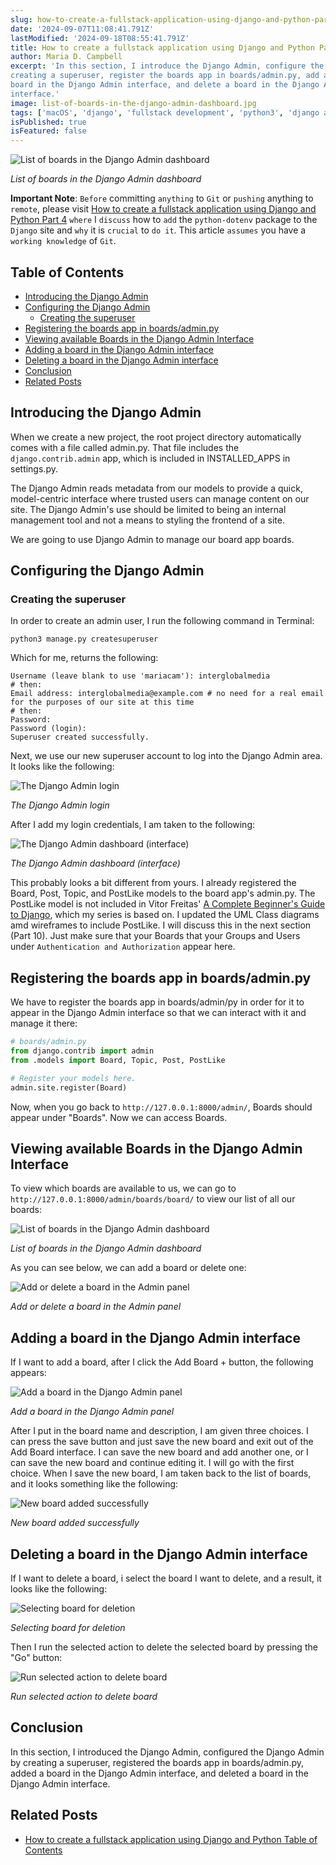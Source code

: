 ```yaml
---
slug: how-to-create-a-fullstack-application-using-django-and-python-part-9
date: '2024-09-07T11:08:41.791Z'
lastModified: '2024-09-18T08:55:41.791Z'
title: How to create a fullstack application using Django and Python Part 9
author: Maria D. Campbell
excerpt: 'In this section, I introduce the Django Admin, configure the Django Admin by
creating a superuser, register the boards app in boards/admin.py, add a
board in the Django Admin interface, and delete a board in the Django Admin
interface.'
image: list-of-boards-in-the-django-admin-dashboard.jpg
tags: ['macOS', 'django', 'fullstack development', 'python3', 'django admin', 'superuser', 'register app', 'series']
isPublished: true
isFeatured: false
---
```


![List of boards in the Django Admin dashboard](list-of-boards-in-the-django-admin-dashboard.jpg)

_List of boards in the Django Admin dashboard_

**Important Note**: `Before` committing `anything` to `Git` or `pushing`
anything to `remote`, please visit
[How to create a fullstack application using Django and Python Part 4](http://localhost:3000/blog/how-to-create-a-fullstack-application-using-django-and-python-part-4)
`where` I `discuss` how to `add` the `python-dotenv` package to the `Django`
site and `why` it is `crucial` to `do it`. This article `assumes` you have a
`working knowledge` of `Git`.

## Table of Contents

-   [Introducing the Django Admin](#introducing-the-django-admin)
-   [Configuring the Django Admin](#configuring-the-django-admin)
    -   [Creating the superuser](#creating-the-superuser)
-   [Registering the boards app in boards/admin.py](#registering-the-boards-app-in-boards-adminpy)
-   [Viewing available Boards in the Django Admin Interface](#viewing-available-boards-in-the-django-admin-interface)
-   [Adding a board in the Django Admin interface](#adding-a-board-in-the-django-admin-interface)
-   [Deleting a board in the Django Admin interface](#deleting-a-board-in-the-django-admin-interface)
-   [Conclusion](#conclusion)
-   [Related Posts](#related-posts)

## Introducing the Django Admin

When we create a new project, the root project directory automatically comes
with a file called admin.py. That file includes the `django.contrib.admin` app,
which is included in INSTALLED_APPS in settings.py.

The Django Admin reads metadata from our models to provide a quick,
model-centric interface where trusted users can manage content on our site. The
Django Admin's use should be limited to being an internal management tool and
not a means to styling the frontend of a site.

We are going to use Django Admin to manage our board app boards.

## Configuring the Django Admin

### Creating the superuser

In order to create an admin user, I run the following command in Terminal:

```shell
python3 manage.py createsuperuser
```

Which for me, returns the following:

```shell
Username (leave blank to use 'mariacam'): interglobalmedia
# then:
Email address: interglobalmedia@example.com # no need for a real email for the purposes of our site at this time
# then:
Password:
Password (login):
Superuser created successfully.
```

Next, we use our new superuser account to log into the Django Admin area. It
looks like the following:

![The Django Admin login](django-admin-login.jpg)

_The Django Admin login_

After I add my login credentials, I am taken to the following:

![The Django Admin dashboard (interface)](django-admin-dashboard.jpg)

_The Django Admin dashboard (interface)_

This probably looks a bit different from yours. I already registered the Board,
Post, Topic, and PostLike models to the board app's admin.py. The PostLike model
is not included in Vitor Freitas'
[A Complete Beginner's Guide to Django](https://simpleisbetterthancomplex.com/series/beginners-guide/1.11/),
which my series is based on. I updated the UML Class diagrams amd wireframes to
include PostLike. I will discuss this in the next section (Part 10). Just make
sure that your Boards that your Groups and Users under
`Authentication and Authorization` appear here.

## Registering the boards app in boards/admin.py

We have to register the boards app in boards/admin/py in order for it to appear
in the Django Admin interface so that we can interact with it and manage it
there:

```python
# boards/admin.py
from django.contrib import admin
from .models import Board, Topic, Post, PostLike

# Register your models here.
admin.site.register(Board)
```

Now, when you go back to `http://127.0.0.1:8000/admin/`, Boards should appear
under "Boards". Now we can access Boards.

## Viewing available Boards in the Django Admin Interface

To view which boards are available to us, we can go to
`http://127.0.0.1:8000/admin/boards/board/` to view our list of all our boards:

![List of boards in the Django Admin dashboard](list-of-boards-in-the-django-admin-dashboard.jpg)

_List of boards in the Django Admin dashboard_

As you can see below, we can add a board or delete one:

![Add or delete a board in the Admin panel](add-delete-board-admin-panel.jpg)

_Add or delete a board in the Admin panel_

## Adding a board in the Django Admin interface

If I want to add a board, after I click the Add Board + button, the following
appears:

![Add a board in the Django Admin panel](add-board-django-admin.jpg)

_Add a board in the Django Admin panel_

After I put in the board name and description, I am given three choices. I can
press the save button and just save the new board and exit out of the Add Board
interface. I can save the new board and add another one, or I can save the new
board and continue editing it. I will go with the first choice. When I save the
new board, I am taken back to the list of boards, and it looks something like
the following:

![New board added successfully](new-board-added-successfully.jpg)

_New board added successfully_

## Deleting a board in the Django Admin interface

If I want to delete a board, i select the board I want to delete, and a result,
it looks like the following:

![Selecting board for deletion](select-board-for-deletion.jpg)

_Selecting board for deletion_

Then I run the selected action to delete the selected board by pressing the "Go"
button:

![Run selected action to delete board](run-selected-action-to-delete-board.jpg)

_Run selected action to delete board_

## Conclusion

In this section, I introduced the Django Admin, configured the Django Admin by
creating a superuser, registered the boards app in boards/admin.py, added a
board in the Django Admin interface, and deleted a board in the Django Admin
interface.

## Related Posts

-   [How to create a fullstack application using Django and Python Table of Contents](/blog/how-to-create-a-fullstack-application-using-django-and-python-table-of-contents)
